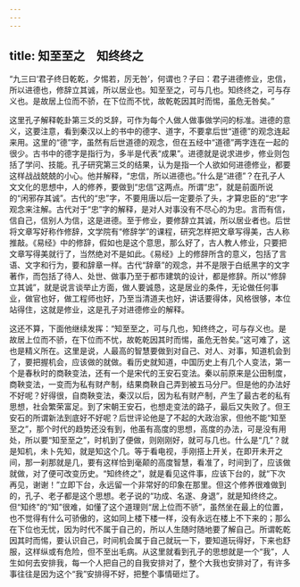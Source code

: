 ```yaml
---
---
---
```

title: 知至至之　知终终之
---




“九三曰‘君子终日乾乾，夕惕若，厉无咎’，何谓也？子曰：君子进德修业，忠信，所以进德也，修辞立其诚，所以居业也。知至至之，可与几也。知终终之，可与存义也。是故居上位而不骄，在下位而不忧，故乾乾因其时而惕，虽危无咎矣。”

这里孔子解释乾卦第三爻的爻辞，可作为每个人做人做事做学问的标准。进德的意义，这要注意，看到秦汉以上的书中的德字、道字，不要拿后世“道德”的观念连起来用。这里的“德”字，虽然有后世道德的观念，但在五经中“道德”两字连在一起的很少。古书中的德字是指行为，多半是代表“成果”。进德就是说求进步，修业则包括了学问、技能。孔子研究第三爻的结果，认为是指一个人欲如何进德修业，都要这样战战兢兢的小心。他并解释，“忠信，所以进德也。”什么是“进德”？在孔子人文文化的思想中，人的修养，要做到“忠信”这两点。所谓“忠”，就是前面所说的“闲邪存其诚”。古代的“忠”字，不要用唐以后一定要杀了头，才算忠臣的“忠”字观念来注解。古代对于“忠”字的解释，是对人对事没有不尽心的为忠。言而有信，信自己，信别人为信，这是进德。至于修业，要修辞立其诚，所以居业者也。后世将文章写好称作修辞，文学院有“修辞学”的课程，研究怎样把文章写得美，古人称推敲。《易经》中的修辞，假如也是这个意思，那么好了，古人教人修业，只要把文章写得美就行了，当然绝对不是如此。《易经》上的修辞所含的意义，包括了言语、文字和行为，要和辞章一样。古代“辞章”的观念，并不是限于白纸黑字的文字著作，而包括了待人、处世、做事乃至于都市建筑的设计，都是修辞。所以“修辞立其诚”，就是说言谈举止方面，做人要诚恳，这是居业的条件，无论做任何事业，做官也好，做工程师也好，乃至当清道夫也好，讲话要得体，风格很够，本位站得住，这就是修业，这是孔子对进德修业的解释。

这还不算，下面他继续发挥：“知至至之，可与几也，知终终之，可与存义也。是故居上位而不骄，在下位而不忧，故乾乾因其时而惕，虽危无咎矣。”这可难了，这也是精义所在。这里是说，人最高的智慧要做到对自己、对人、对事，知道机会到了，要把握机会，应该做的就做。看历史就知道，中国历史上有几个人变法，第一个是春秋时的商鞅变法，还有一个是宋代的王安石变法。秦以前原来是公田制度，商鞅变法，一变而为私有财产制，结果商鞅自己弄到被五马分尸。但是他的办法好不好呢？好得很，自商鞅变法，秦汉以后，因为私有财产制，产生了最古老的私有思想，社会繁荣富足。到了宋朝王安石，也想走变法的路子，最后又失败了。但王安石的所谓新法到底好不好呢？后世评论他是了不起的大政治家，但他不能“知至至之”，那个时代的趋势还没有到，他虽有高度的思想，高度的办法，可是没有用处，所以要“知至至之”，时机到了便做，则刚刚好，就可与几也。什么是“几”？就是知机，未卜先知，就是知这个几。等于看电视，手刚搭上开关，在即开未开之间，那一刹那就是几，要有这样恰到毫颠的高度智慧，看准了，时间到了，应该做就做，对了便可改变历史。“知终终之”，就是看见这件事，应该下台的，就“下次再见，谢谢！”立即下台，永远留一个非常好的印象在那里。但这个修养很难做到的，孔子、老子都是这个思想。老子说的“功成、名遂、身退”，就是知终终之。但“知终”的“知”很难，如懂了这个道理则“居上位而不骄”，虽然坐在最上的位置，也不觉得有什么可骄傲的，这如同上楼下楼一样，没有永远在楼上不下来的；那么在下位也无忧，因为时代不属于自己的，所以人生随时随地要了解自己。所谓乾乾因其时而惕，要认识自己，时间机会属于自己就玩一下，要知道玩得好，下来也舒服，这样纵或有危险，但不至出毛病。从这里就看到孔子的思想就是一个“我”，人生如何去安排我，每一个人把自己的自我安排对了，整个大我也安排对了，有许多事往往是因为这个“我”安排得不好，把整个事情砸烂了。